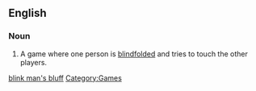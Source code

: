 <!--subst: of [[Template:sync]]-->
{{see|blind man's buff}}
<!--If you edit this entry, please also edit [[blind man's buff]] to ensure these two entries remain synchronized.-->[[Category:Synchronized entries|blink man's bluff]]
==English==

===Noun===
{{wikipedia|Blind man's bluff (game)}}
{{en-noun|-|sg=[[blind]] [[man]][['s|’s]] [[bluff]]}}

# A game where one person is [[blindfolded]] and tries to touch the other players.

[[Category:Games]]